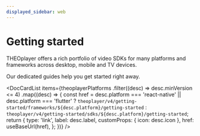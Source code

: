 ```yaml
---
displayed_sidebar: web
---
```


# Getting started

THEOplayer offers a rich portfolio of video SDKs for many platforms and frameworks across desktop, mobile and TV devices.

Our dedicated guides help you get started right away.

<head>
  <meta name="robots" content="noindex, nofollow" />
</head>


<DocCardList
  items={theoplayerPlatforms
    .filter((desc) => desc.minVersion <= 4)
    .map((desc) => {
      const href =
        desc.platform === 'react-native' || desc.platform === 'flutter'
          ? `theoplayer/v4/getting-started/frameworks/${desc.platform}/getting-started`
          : `theoplayer/v4/getting-started/sdks/${desc.platform}/getting-started`;
      return {
        type: 'link',
        label: desc.label,
        customProps: { icon: desc.icon },
        href: useBaseUrl(href),
      };
    })}
/>
